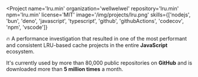 
<Project
  name='lru.min'
  organization='wellwelwel'
  repository='lru.min'
  npm='lru.min'
  license='MIT'
  image='/img/projects/lru.png'
  skills={['nodejs', 'bun', 'deno', 'javascript', 'typescript', 'github', 'githubActions', 'codecov', 'npm', 'vscode']}
>

🔥 A performance investigation that resulted in one of <Link to='https://github.com/wellwelwel/lru.min/blob/main/benchmark/README.md'>the most performant and consistent</Link> LRU-based cache projects in the entire **JavaScript** ecosystem.

It's currently used by <Link to='https://github.com/wellwelwel/lru.min/network/dependents'>more than 80,000 public repositories</Link> on **GitHub** and is downloaded more than **5 million times** a month.

</Project>
